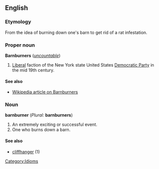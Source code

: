 ==English==
<!--===Pronunciation===-->
===Etymology===
From the idea of burning down one's barn to get rid of a rat infestation.

===Proper noun===
'''Barnburners''' (''[[uncountable]]'')

# [[Liberal]] faction of the New York state United States [[Democratic Party]] in the mid 19th century.

====See also====
*[[w:Barnburners|Wikipedia article on Barnburners]]

===Noun===
'''barnburner''' (''Plural:'' '''barnburners''')

# An extremely exciting or successful event.
# One who burns down a barn.

====See also====
*[[cliffhanger]] (1)

[[Category:Idioms]]